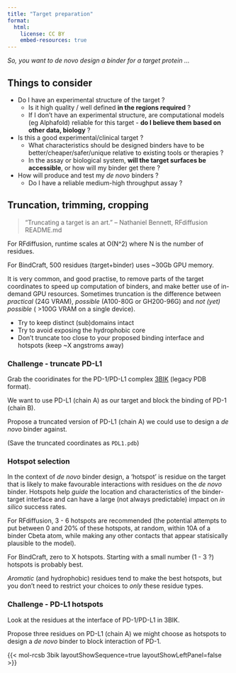 ```yaml
---
title: "Target preparation"
format:
  html:
    license: CC BY
    embed-resources: true
---
```


_So, you want to de novo design a binder for a target protein ..._

## Things to consider

- Do I have an experimental structure of the target ?
  - Is it high quality / well defined **in the regions required** ?
  - If I don't have an experimental structure, are computational models (eg Alphafold) reliable for this target - **do I believe them based on other data, biology** ?
- Is this a good experimental/clinical target ?
    - What characteristics should be designed binders have to be better/cheaper/safer/unique relative to existing tools or therapies ?
    - In the assay or biological system, **will the target surfaces be accessible**, or how will my binder get there ?
- How will produce and test my _de novo_ binders ?
  - Do I have a reliable medium-high throughput assay ?


## Truncation, trimming, cropping

> "Truncating a target is an art." -- Nathaniel Bennett, RFdiffusion README.md

For RFdiffusion, runtime scales at O(N^2) where N is the number of residues.

For BindCraft, 500 residues (target+binder) uses ~30Gb GPU memory.

It is very common, and good practise, to remove parts of the target coordinates to speed up computation of binders, and make better use of in-demand GPU resources. Sometimes truncation is the difference between _practical_ (24G VRAM), _possible_ (A100-80G or GH200-96G) and _not (yet) possible_ ( >100G VRAM on a single device).

- Try to keep distinct (sub)domains intact
- Try to avoid exposing the hydrophobic core
- Don't truncate too close to your proposed binding interface and hotspots (keep ~X angstroms away)

::: {.callout-caution}

### Challenge - truncate PD-L1

Grab the cooridinates for the PD-1/PD-L1 complex [3BIK](https://www.rcsb.org/structure/3BIK) (legacy PDB format).

We want to use PD-L1 (chain A) as our target and block the binding of PD-1 (chain B).

Propose a truncated version of PD-L1 (chain A) we could use to design a _de novo_ binder against.

(Save the truncated coordinates as `PDL1.pdb`)

:::

### Hotspot selection

In the context of _de novo_ binder design, a 'hotspot' is residue on the target that is likely to make favourable interactions with residues on the _de novo_ binder. Hotspots help _guide_ the location and characteristics of the binder-target interface and can have a large (not always predictable) impact on _in silico_ success rates.

For RFdiffusion, 3 - 6 hotspots are recommended (the potential attempts to put between 0 and 20% of these hotspots, at random, within 10A of a binder Cbeta atom, while making any other contacts that appear statisically plausible to the model).

For BindCraft, zero to X hotspots. Starting with a small number (1 - 3 ?) hotspots is probably best.

*Aromatic* (and hydrophobic) residues tend to make the best hotspots, but you don't need to restrict your choices to _only_ these residue types.


::: {.callout-caution}

### Challenge - PD-L1 hotspots

Look at the residues at the interface of PD-1/PD-L1 in 3BIK.

Propose three residues on PD-L1 (chain A) we might choose as hotspots to design a _de novo_ binder to block interaction of PD-1.

:::

{{< mol-rcsb 3bik layoutShowSequence=true layoutShowLeftPanel=false >}}
